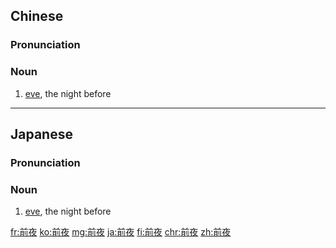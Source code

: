 ==Chinese==
{{zh-forms}}

===Pronunciation===
{{zh-pron
|m=qiányè
|c=cin4 je6
|mn=qz,xm,zz:chiân-iā/chêng-iā
|cat=n
}}

===Noun===
{{zh-noun}}

# [[eve]], the night before

----

==Japanese==
{{ja-kanjitab|yomi=o|ぜん|や}}

===Pronunciation===
{{ja-pron|ぜんや|y=o}}

===Noun===
{{ja-noun|ぜんや}}

# [[eve]], the night before

[[fr:前夜]]
[[ko:前夜]]
[[mg:前夜]]
[[ja:前夜]]
[[fi:前夜]]
[[chr:前夜]]
[[zh:前夜]]